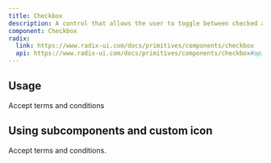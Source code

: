 ```yaml
---
title: Checkbox
description: A control that allows the user to toggle between checked and not checked.
component: Checkbox
radix:
  link: https://www.radix-ui.com/docs/primitives/components/checkbox
  api: https://www.radix-ui.com/docs/primitives/components/checkbox#api-reference
---
```



## Usage

<Showcase>
  <Showcase.Preview>

 <div className="flex items-center space-x-2">
      <Checkbox id="terms" />
      <label
        htmlFor="terms"
        className="text-sm font-medium leading-none peer-disabled:cursor-not-allowed peer-disabled:opacity-70"
      >
        Accept terms and conditions
      </label>
    </div>
  </Showcase.Preview>
</Showcase>

## Using subcomponents and custom icon

<Showcase>
  <Showcase.Preview>
    <div className="flex items-center space-x-2">
      <div style={{ display: "flex", alignItems: "center" }}>
        <Checkbox />
        <label className="Label" htmlFor="c1">
          Accept terms and conditions.
        </label>
      </div>
    </div>
  </Showcase.Preview>
</Showcase>

